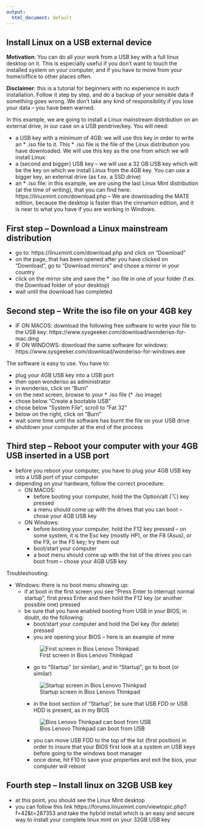 ```yaml
---
output:
  html_document: default
---
```


## Install Linux on a USB external device

**Motivation**: You can do all your work from a USB key with a full linux desktop on it. This is especially useful if you don't want to touch the installed system on your computer, and if you have to move from your home/office to other places often. 

**Disclaimer**: this is a tutorial for beginners with no experience in such installation. Follow it step by step, and do a backup of your sensible data if something goes wrong. We don't take any kind of responsibility if you lose your data -- you have been warned. 

In this example, we are going to install a Linux mainstream distribution on an external drive, in our case on a USB pendrive/key. You will need: 

 - a USB key with a minimum of 4GB: we will use this key in order to write an * .iso file to it. This * .iso file is the file of the Linux distribution you have downloaded. We will use this key as the one from which we will install Linux
 - a (second and bigger) USB key -- we will use a 32 GB USB key which will be the key on which we install Linux from the 4GB key. You can use a bigger key, an external drive (as f.ex. a SSD drive)
 - an * .iso file: in this example, we are using the last Linux Mint distribution (at the time of writing), that you can find here: https://linuxmint.com/download.php -- We are downloading the MATE edition, because the desktop is faster than the cinnamon edition, and it is near to what you have if you are working in Windows. 

## First step -- Download a Linux mainstream distribution

  - go to:  https://linuxmint.com/download.php and click on "Download"
  - on the page, that has been opened after you have clicked on "Download", go to "Download mirrors" and chose a mirror in your country
  - click on the mirror site and save the * .iso file in one of your folder (f.ex. the Download folder of your desktop)
  - wait until the download has completed

## Second step -- Write the iso file on your 4GB key

  - IF ON MACOS: download the following free software to write your file to the USB key: https://www.sysgeeker.com/download/wonderiso-for-mac.dmg
  - IF ON WINDOWS: download the same software for windows: https://www.sysgeeker.com/download/wonderiso-for-windows.exe
  
The software is easy to use. You have to:

  - plug your 4GB USB key into a USB port
  - then open wonderiso as administrator
  - in wonderiso, click on "Burn"
  - on the next screen, browse to your * .iso file (* .iso image)
  - chose below "Create a bootable USB"
  - chose below "System File", scroll to "Fat 32"
  - below on the right, click on "Burn"
  - wait some time until the software has burnt the file on your USB drive
  - shutdown your computer at the end of the process
  
## Third step -- Reboot your computer with your 4GB USB inserted in a USB port

  - before you reboot your computer, you have to plug your 4GB USB key into a USB port of your computer
  - depending on your hardware, follow the correct procedure: 
    - ON MACOS: 
      * before booting your computer, hold the the Option/alt (⌥) key pressed
      * a menu should come up with the drives that you can boot -- chose your 4GB USB key
    - ON Windows: 
      * before booting your computer, hold the F12 key pressed -- on some system, it is the Esc key (mostly HP), or the F8 (Asus), or the F9, or the F5 key; try them out
      * boot/start your computer
      * a boot menu should come up with the list of the drives you can boot from -- chose your 4GB USB key

Troubleshooting: 

  - Windows: there is no boot menu showing up:
    - if at boot in the first screen you see "Press Enter to interrupt normal startup", first press Enter and then hold the F12 key (or another possible one) pressed
    - be sure that you have enabled booting from USB in your BIOS; in doubt, do the following:
      - boot/start your computer and hold the Del key (for delete) pressed
      - you are opening your BIOS -- here is an example of mine
      
      ![First screen in Bios Lenovo Thinkpad](Bios-1.png)
      
      - go to "Startup" (or similar), and in "Startup", go to boot (or similar)
      
      ![Startup screen in Bios Lenovo Thinkpad](Bios-5.png)
      
      - in the boot section of "Startup", be sure that USB FDD or USB HDD is present, as in my BIOS
      
      ![Bios Lenovo Thinkpad can boot from USB](Bios-6.png)
      
      - you can move USB FDD to the top of the list (first position) in order to insure that your BIOS first look at a system on USB keys before going to the windows boot manager
      - once done, hit F10 to save your properties and exit the bios, your computer will reboot

## Fourth step -- Install linux on 32GB USB key

  - at this point, you should see the Linux Mint desktop
  - you can follow this link https://forums.linuxmint.com/viewtopic.php?f=42&t=287353 and take the hybrid install which is an easy and secure way to install your complete linux mint on your 32GB USB key 